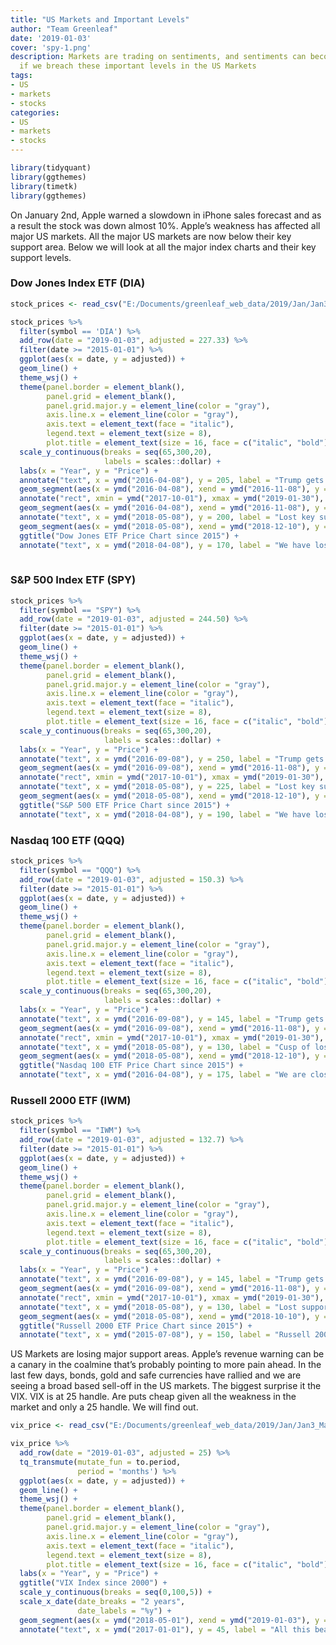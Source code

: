 ```yaml
---
title: "US Markets and Important Levels"
author: "Team Greenleaf"
date: '2019-01-03'
cover: 'spy-1.png'
description: Markets are trading on sentiments, and sentiments can become more bearish
  if we breach these important levels in the US Markets
tags:
- US
- markets
- stocks
categories:
- US
- markets
- stocks
---
```


```r

library(tidyquant)
library(ggthemes)
library(timetk)
library(ggthemes)

```


On January 2nd, Apple warned a slowdown in iPhone sales forecast and as a result the stock was down almost 10%. Apple's weakness has affected all major US markets. All the major US markets are now below their key support area. Below we will look at all the major index charts and their key support levels.

### Dow Jones Index ETF (DIA)

```r

stock_prices <- read_csv("E:/Documents/greenleaf_web_data/2019/Jan/Jan3_Major_US_mkts/stock_prices.csv")

stock_prices %>%
  filter(symbol == 'DIA') %>%
  add_row(date = "2019-01-03", adjusted = 227.33) %>%
  filter(date >= "2015-01-01") %>%
  ggplot(aes(x = date, y = adjusted)) +
  geom_line() +
  theme_wsj() +
  theme(panel.border = element_blank(),
        panel.grid = element_blank(),
        panel.grid.major.y = element_line(color = "gray"),
        axis.line.x = element_line(color = "gray"),
        axis.text = element_text(face = "italic"),
        legend.text = element_text(size = 8),
        plot.title = element_text(size = 16, face = c("italic", "bold"))) +
  scale_y_continuous(breaks = seq(65,300,20),
                     labels = scales::dollar) +
  labs(x = "Year", y = "Price") +
  annotate("text", x = ymd("2016-04-08"), y = 205, label = "Trump gets elected") +
  geom_segment(aes(x = ymd("2016-04-08"), xend = ymd("2016-11-08"), y = 200, yend = 180), arrow = arrow(), size = 1) +
  annotate("rect", xmin = ymd("2017-10-01"), xmax = ymd("2019-01-30"), ymin = 233.5, ymax = 233) +
  geom_segment(aes(x = ymd("2016-04-08"), xend = ymd("2016-11-08"), y = 200, yend = 180), arrow = arrow(), size = 1) +
  annotate("text", x = ymd("2018-05-08"), y = 200, label = "Lost key support") +
  geom_segment(aes(x = ymd("2018-05-08"), xend = ymd("2018-12-10"), y = 205, yend = 230), arrow = arrow(), size = 1) +
  ggtitle("Dow Jones ETF Price Chart since 2015") +
  annotate("text", x = ymd("2018-04-08"), y = 170, label = "We have lost support\nDo we take back the whole\n2017 rally?")
  

```

### S&P 500 Index ETF (SPY)

```r

stock_prices %>%
  filter(symbol == "SPY") %>%
  add_row(date = "2019-01-03", adjusted = 244.50) %>%
  filter(date >= "2015-01-01") %>%
  ggplot(aes(x = date, y = adjusted)) +
  geom_line() +
  theme_wsj() +
  theme(panel.border = element_blank(),
        panel.grid = element_blank(),
        panel.grid.major.y = element_line(color = "gray"),
        axis.line.x = element_line(color = "gray"),
        axis.text = element_text(face = "italic"),
        legend.text = element_text(size = 8),
        plot.title = element_text(size = 16, face = c("italic", "bold"))) +
  scale_y_continuous(breaks = seq(65,300,20),
                     labels = scales::dollar) +
  labs(x = "Year", y = "Price") +
  annotate("text", x = ymd("2016-09-08"), y = 250, label = "Trump gets elected") +
  geom_segment(aes(x = ymd("2016-09-08"), xend = ymd("2016-11-08"), y = 245, yend = 215), arrow = arrow(), size = 1) +
  annotate("rect", xmin = ymd("2017-10-01"), xmax = ymd("2019-01-30"), ymin = 252.5, ymax = 250, alpha = 0.2) +
  annotate("text", x = ymd("2018-05-08"), y = 225, label = "Lost key support") +
  geom_segment(aes(x = ymd("2018-05-08"), xend = ymd("2018-12-10"), y = 230, yend = 250), arrow = arrow(), size = 1) +
  ggtitle("S&P 500 ETF Price Chart since 2015") +
  annotate("text", x = ymd("2018-04-08"), y = 190, label = "We have lost support\nDo we take back the whole\n2017 rally?")

```

### Nasdaq 100 ETF (QQQ)

```r

stock_prices %>%
  filter(symbol == "QQQ") %>%
  add_row(date = "2019-01-03", adjusted = 150.3) %>%
  filter(date >= "2015-01-01") %>%
  ggplot(aes(x = date, y = adjusted)) +
  geom_line() +
  theme_wsj() +
  theme(panel.border = element_blank(),
        panel.grid = element_blank(),
        panel.grid.major.y = element_line(color = "gray"),
        axis.line.x = element_line(color = "gray"),
        axis.text = element_text(face = "italic"),
        legend.text = element_text(size = 8),
        plot.title = element_text(size = 16, face = c("italic", "bold"))) +
  scale_y_continuous(breaks = seq(65,300,20),
                     labels = scales::dollar) +
  labs(x = "Year", y = "Price") +
  annotate("text", x = ymd("2016-09-08"), y = 145, label = "Trump gets elected") +
  geom_segment(aes(x = ymd("2016-09-08"), xend = ymd("2016-11-08"), y = 142, yend = 120), arrow = arrow(), size = 1) +
  annotate("rect", xmin = ymd("2017-10-01"), xmax = ymd("2019-01-30"), ymin = 150.5, ymax = 153, alpha = 0.2) +
  annotate("text", x = ymd("2018-05-08"), y = 130, label = "Cusp of losing support") +
  geom_segment(aes(x = ymd("2018-05-08"), xend = ymd("2018-12-10"), y = 135, yend = 150), arrow = arrow(), size = 1) +
  ggtitle("Nasdaq 100 ETF Price Chart since 2015") +
  annotate("text", x = ymd("2016-04-08"), y = 175, label = "We are close to losing support\nDo we take back the whole\n2017 rally?")

```

### Russell 2000 ETF (IWM)

```r

stock_prices %>%
  filter(symbol == "IWM") %>%
  add_row(date = "2019-01-03", adjusted = 132.7) %>%
  filter(date >= "2015-01-01") %>%
  ggplot(aes(x = date, y = adjusted)) +
  geom_line() +
  theme_wsj() +
  theme(panel.border = element_blank(),
        panel.grid = element_blank(),
        panel.grid.major.y = element_line(color = "gray"),
        axis.line.x = element_line(color = "gray"),
        axis.text = element_text(face = "italic"),
        legend.text = element_text(size = 8),
        plot.title = element_text(size = 16, face = c("italic", "bold"))) +
  scale_y_continuous(breaks = seq(65,300,20),
                     labels = scales::dollar) +
  labs(x = "Year", y = "Price") +
  annotate("text", x = ymd("2016-09-08"), y = 145, label = "Trump gets elected") +
  geom_segment(aes(x = ymd("2016-09-08"), xend = ymd("2016-11-08"), y = 142, yend = 127), arrow = arrow(), size = 1) +
  annotate("rect", xmin = ymd("2017-10-01"), xmax = ymd("2019-01-30"), ymin = 143, ymax = 145, alpha = 0.2) +
  annotate("text", x = ymd("2018-05-08"), y = 130, label = "Lost support\nand lost all 2017 gains") +
  geom_segment(aes(x = ymd("2018-05-08"), xend = ymd("2018-10-10"), y = 135, yend = 144), arrow = arrow(), size = 1) +
  ggtitle("Russell 2000 ETF Price Chart since 2015") +
  annotate("text", x = ymd("2015-07-08"), y = 150, label = "Russell 2000 companies \nwhich are more \nUS centric have lost \nall the gains since 2017")


```

US Markets are losing major support areas. Apple's revenue warning can be a canary in the coalmine that's probably pointing to more pain ahead. In the last few days, bonds, gold and safe currencies have rallied and we are seeing a broad based sell-off in the US markets. The biggest surprise it the VIX. VIX is at 25 handle. Are puts cheap given all the weakness in the market and only a 25 handle. We will find out.


```r

vix_price <- read_csv("E:/Documents/greenleaf_web_data/2019/Jan/Jan3_Major_US_mkts/vix_prices.csv")

vix_price %>%
  add_row(date = "2019-01-03", adjusted = 25) %>%
  tq_transmute(mutate_fun = to.period,
               period = 'months') %>%
  ggplot(aes(x = date, y = adjusted)) +
  geom_line() +
  theme_wsj() +
  theme(panel.border = element_blank(),
        panel.grid = element_blank(),
        panel.grid.major.y = element_line(color = "gray"),
        axis.line.x = element_line(color = "gray"),
        axis.text = element_text(face = "italic"),
        legend.text = element_text(size = 8),
        plot.title = element_text(size = 16, face = c("italic", "bold"))) +
  labs(x = "Year", y = "Price") +
  ggtitle("VIX Index since 2000") +
  scale_y_continuous(breaks = seq(0,100,5)) +
  scale_x_date(date_breaks = "2 years",
               date_labels = "%y") +
  geom_segment(aes(x = ymd("2018-05-01"), xend = ymd("2019-01-03"), y = 40, yend = 28), arrow = arrow()) +
  annotate("text", x = ymd("2017-01-01"), y = 45, label = "All this bearish sentiment \nstill only a 25 handle?")
  
  

```


